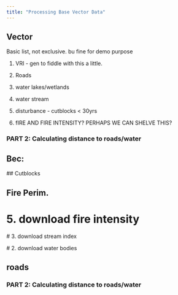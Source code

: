 ```yaml
---
title: "Processing Base Vector Data"
---
```


## Vector


Basic list, not exclusive. bu fine for demo purpose

1) VRI  - gen to fiddle with this a little. 
2) Roads
3) water lakes/wetlands
4) water stream
5) disturbance - cutblocks < 30yrs 




6) fIRE AND FIRE INTENSITY? PERHAPS WE CAN SHELVE THIS?




### PART 2: Calculating distance to roads/water



## Bec: 

 <!-- # # 1) BEC Biogeographical linework -->
 <!--  bec <- bcdc_query_geodata("f358a53b-ffde-4830-a325-a5a03ff672c3") %>% -->
 <!--    bcdata::filter(INTERSECTS(in_aoi)) %>% -->
 <!--    bcdata::collect() %>% -->
 <!--    dplyr::select(MAP_LABEL) %>% -->
 <!--    {if(nrow(.) > 0) st_intersection(., in_aoi) else .} -->

 <!--  if(sf::st_crs(in_aoi) == st_crs(bec)){ -->

 <!--  st_write(bec, file.path(out_path, "bec.gpkg"), append = FALSE) -->
 
 
 ## Cutblocks
 
  <!-- # 6. download cutblocks -->

  <!-- get_harvest <- function(in_aoi, out_path) { -->

  <!--   file_already_exists <- file.exists(file.path(out_path, "cutblocks.gpkg")) -->

  <!--   if(overwrite == FALSE & file_already_exists == TRUE) { -->

  <!--     message("\r cutblocks already exists, skipping download") -->

  <!--   } else { -->

  <!--     message("\rDownloading cutblock layers") -->

  <!--     cutblocks <- bcdata::bcdc_query_geodata("b1b647a6-f271-42e0-9cd0-89ec24bce9f7") %>% -->
  <!--       bcdata::filter(bcdata::INTERSECTS(in_aoi)) %>% -->
  <!--       bcdata::select(c("HARVEST_YEAR")) %>% -->
  <!--       bcdata::collect() -->

  <!--   if (all(is.na(cutblocks)) || nrow(cutblocks) == 0) { -->
  <!--       print("No recent cutblocks disturbance in area of interest") } else { -->
  <!--   sf::st_write(cutblocks, file.path(out_path, "cutblocks.gpkg"), append = FALSE) -->
  <!--       } -->

  <!--   } -->
  <!--   return(TRUE) -->
  <!--   } -->


## Fire Perim.



<!--   get_fires <- function(in_aoi, out_path) { -->

<!--     fire_exists <- file.exists(file.path(out_path, "fire.gpkg")) -->

<!--     if(overwrite == FALSE & fire_exists == TRUE) { -->

<!--       message("\rfirealready exists, skipping download, select overwrite = TRUE to force download of water layers") -->

<!--     } else { -->

<!--       message("\rDownloading fire disturbance") -->

<!--       # check the sticky columns -->
<!--       #ff<- bcdc_describe_feature("cdfc2d7b-c046-4bf0-90ac-4897232619e1") -->

<!--       fire_records <- c("cdfc2d7b-c046-4bf0-90ac-4897232619e1", -->
<!--                         "22c7cb44-1463-48f7-8e47-88857f207702") -->

<!--       fires_all <- NA ## placeholder -->

<!--       for (i in 1:length(fire_records)) { -->
<!--         #i = 2 -->
<!--         fires <- bcdata::bcdc_query_geodata(fire_records[i]) %>% -->
<!--           bcdata::filter(bcdata::INTERSECTS(in_aoi)) %>% -->
<!--           bcdata::select(id, FIRE_YEAR)%>% -->
<!--           collect() %>% -->
<!--           {if(nrow(.) > 0) sf::st_intersection(., in_aoi) else .} -->

<!--         if(nrow(fires) > 0) { -->
<!--           ## bind results of loops -->
<!--           if (i == 1) { -->
<!--             fires_all <- fires } else { ## i > 1 -->
<!--               if(all(is.na(fires_all))) {fires_all <- fires } else {fires_all <- rbind(fires_all, fires)} -->
<!--             } -->
<!--         } #else {print("No fires in layer queried") } -->

<!--         # rm(fires) -->
<!--       } ## end loop -->


<!--       if (all(is.na(fires_all)) || nrow(fires_all) == 0) { -->
<!--         print("No recent fire disturbance in area of interest") } else { -->
<!--           sf::st_write(fires_all, file.path(out_path, "fire.gpkg"), append = FALSE) -->
<!--         } -->

<!--       } -->
<!--       return(TRUE) -->
<!--     } -->






# 5. download fire intensity

<!--   get_fire_intensity <- function(in_aoi, out_path) { -->

<!--     fire_int_exists <- file.exists(file.path(out_path, "fire_int.gpkg")) -->

<!--     if(overwrite == FALSE & fire_int_exists == TRUE) { -->

<!--       message("\r fire intensity already exists, skipping download, select overwrite = TRUE to force download of water layers") -->

<!--     } else { -->

<!--       message("\rDownloading fire intensity") -->
<!--       # check the sticky columns -->
<!--       #ff<- bcdc_describe_feature("cdfc2d7b-c046-4bf0-90ac-4897232619e1") -->

<!--       fire_int_records <- c("c58a54e5-76b7-4921-94a7-b5998484e697", -->
<!--                         "04c5ad28-d8eb-4c49-90c5-48b9b98fdfe9") -->

<!--       fires_int_all <- NA ## placeholder -->

<!--       for (i in 1:length(fire_int_records)) { -->
<!--         #i = 1 -->
<!--         fires_int <- bcdata::bcdc_query_geodata(fire_int_records[i]) %>% -->
<!--           bcdata::filter(bcdata::INTERSECTS(in_aoi)) %>% -->
<!--           bcdata::select(id, FIRE_YEAR, BURN_SEVERITY_RATING)%>% -->
<!--           bcdata::filter(BURN_SEVERITY_RATING %in% c("High", "Medium")) %>% -->
<!--           collect() %>% -->
<!--           {if(nrow(.) > 0) sf::st_intersection(., in_aoi) else .} -->

<!--         if(nrow(fires_int) > 0) { -->
<!--           ## bind results of loops -->
<!--           if (i == 1) { -->
<!--             fires_int_all <- fires_int } else { ## i > 1 -->
<!--               if(all(is.na(fires_int_all))) {fires_int_all <- fires_int } else {fires_int_all <- rbind(fires_int_all, fires_int)} -->
<!--             } -->
<!--         } -->

<!--       } ## end loop -->


<!--       if (all(is.na(fires_int_all)) || nrow(fires_int_all) == 0) { -->
<!--         print("No recent fire intensity in area of interest") } else { -->
<!--           sf::st_write(fires_int_all, file.path(out_path, "fire_int.gpkg"), append = FALSE) -->
<!--         } -->

<!--     } -->
<!--     return(TRUE) -->
<!--   } -->




  # 3. download stream index

  <!-- get_streams <- function(in_aoi, out_path) { -->

  <!--   streams_exists <- file.exists(file.path(out_path, "streams.gpkg")) -->

  <!--   if(overwrite == FALSE & streams_exists == TRUE) { -->

  <!--     message("\r streams already exists, skipping download, select overwrite = TRUE to force download of water layers") -->

  <!--   } else { -->

  <!--   message("\rDownloading streams") -->

  <!-- #streamd <- bcdc_describe_feature("92344413-8035-4c08-b996-65a9b3f62fca") -->
  <!-- streams <- bcdata::bcdc_query_geodata("92344413-8035-4c08-b996-65a9b3f62fca") %>% -->
  <!--   bcdata::filter(bcdata::INTERSECTS(in_aoi)) %>% -->
  <!--   bcdata::select(c(id, STREAM_ORDER)) %>% -->
  <!--   bcdata::collect() -->

  <!-- if(length(st_is_empty(streams)) > 0 ){ -->
  <!--   streams <- streams %>% dplyr::select(c("id", "STREAM_ORDER"))%>% -->
  <!--     sf::st_zm() -->

  <!--  sf::st_write(streams, file.path(out_path, "streams.gpkg"), append = FALSE) -->
  <!--   } -->
  <!-- } -->

  <!--   return(TRUE) -->
  <!--     } -->



  # 2. download water bodies


<!--  get_water <- function(in_aoi, out_path) { -->

<!--     water_exists <- file.exists(file.path(out_path, "lakes.gpkg")) -->

<!--     if(overwrite == FALSE & water_exists == TRUE) { -->

<!--       message("\rwater already exists, skipping download, select overwrite = TRUE to force download of water layers") -->

<!--     } else { -->


<!--       message("\rDownloading lake, streams and wetland layers") -->

<!--       ## LAKES ## -->

<!--       # 1 Square Kilometer = 100.00 Hectare -->

<!--       # Uses date filter which filters lakes -->
<!--       lakes <- bcdata::bcdc_query_geodata("cb1e3aba-d3fe-4de1-a2d4-b8b6650fb1f6") %>% -->
<!--         bcdata::filter(bcdata::INTERSECTS(in_aoi)) %>% -->
<!--         bcdata::select(id, WATERBODY_TYPE, AREA_HA) %>% -->
<!--         bcdata::collect() -->

<!--       if(length(st_is_empty(lakes)) > 0 ){ -->
<!--       lakes <- lakes %>% dplyr::select("id", "WATERBODY_TYPE", "AREA_HA") -->
<!--       sf::st_write(lakes, file.path(out_path, "lakes.gpkg"), append = FALSE) -->
<!--       } -->

<!--   # download wetlands -->

<!--       wetlands <- bcdata::bcdc_query_geodata("93b413d8-1840-4770-9629-641d74bd1cc6") %>% -->
<!--         bcdata::filter(bcdata::INTERSECTS(in_aoi)) %>% -->
<!--         bcdata::select(id, WATERBODY_TYPE, AREA_HA) %>% -->
<!--         bcdata::collect() -->

<!--       wetlands <- wetlands %>% dplyr::filter(AREA_HA < 100) %>% -->
<!--         dplyr::select(id, WATERBODY_TYPE, AREA_HA)%>% -->
<!--         sf::st_union() -->

<!--       if(length(st_is_empty(wetlands) > 0)){ -->
<!--         sf::st_write(wetlands, file.path(out_path, "wetlands.gpkg"), append = FALSE) -->
<!--       } -->

<!--     } -->

<!--       return(TRUE) -->
<!--     } -->

## roads


<!-- get_roads <- function(in_aoi, out_path) { -->
<!--   # The main road network layer has too many roads in it. Filter it down to only -->
<!--   # include named roads and combine those with actual mapped FSR's -->

<!--   message("\rDownloading Road network") -->
<!--   roads <- bcdc_query_geodata("bb060417-b6e6-4548-b837-f9060d94743e") %>% -->
<!--     bcdata::filter(BBOX(local(st_bbox(in_aoi)))) %>% # slightly larger extent -->
<!--     bcdata::select(id, ROAD_NAME_FULL, ROAD_CLASS, ROAD_SURFACE, FEATURE_LENGTH_M) %>% -->
<!--     collect() %>% -->
<!--     dplyr::select(id, ROAD_NAME_FULL,ROAD_SURFACE, ROAD_CLASS,FEATURE_LENGTH_M) %>% -->
<!--        {if(nrow(.) > 0) { -->
<!--       st_intersection(., in_aoi) %>% -->
<!--        st_cast("MULTILINESTRING") -->
<!--     } else .} -->

<!--   fsr <- bcdc_query_geodata("9e5bfa62-2339-445e-bf67-81657180c682") %>% -->
<!--     bcdata::filter( -->
<!--       BBOX(local(st_bbox(in_aoi)))) %>% -->
<!--     collect() %>% -->
<!--     dplyr::select(id, FILE_TYPE_DESCRIPTION, FEATURE_LENGTH_M) %>% -->
<!--     dplyr::rename(ROAD_CLASS = FILE_TYPE_DESCRIPTION) %>% -->
<!--     dplyr::mutate(ROAD_CLASS = dplyr::case_when( -->
<!--       ROAD_CLASS == "Forest Service Road" ~ "resource", -->
<!--       ROAD_CLASS == "Road Permit" ~ "unclassifed")) %>% -->
<!--     dplyr::mutate(ROAD_SURFACE = dplyr::case_when( -->
<!--     ROAD_CLASS == "resource" ~ "loose", -->
<!--     ROAD_CLASS == "unclassifed" ~ "rough")) %>% -->
<!--     {if(nrow(.) > 0) { -->
<!--       st_intersection(., in_aoi) %>% -->
<!--         st_cast("MULTILINESTRING") -->
<!--     } else .} -->

<!--   road_merge <- dplyr::bind_rows(roads, fsr) -->

<!--   st_write(road_merge, file.path(out_path, "road_network.gpkg"), append = FALSE) -->
<!-- } -->




### PART 2: Calculating distance to roads/water

